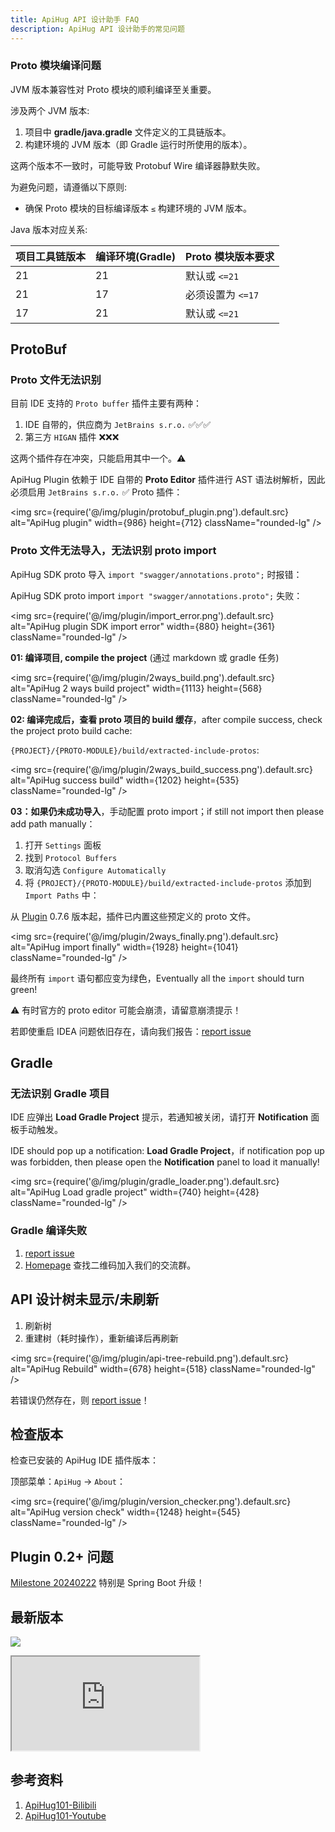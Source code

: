 ```yaml
---
title: ApiHug API 设计助手 FAQ
description: ApiHug API 设计助手的常见问题
---
```


### Proto 模块编译问题

JVM 版本兼容性对 Proto 模块的顺利编译至关重要。

涉及两个 JVM 版本:

1. 项目中 **gradle/java.gradle** 文件定义的工具链版本。
2. 构建环境的 JVM 版本（即 Gradle 运行时所使用的版本）。

这两个版本不一致时，可能导致 Protobuf Wire 编译器静默失败。

为避免问题，请遵循以下原则:

- 确保 Proto 模块的目标编译版本 `≤` 构建环境的 JVM 版本。

Java 版本对应关系:

| 项目工具链版本 | 编译环境(Gradle) | Proto 模块版本要求 |
|---------|--------------|--------------|
| 21      | 21           | 默认或 `<=21`   |
| 21      | 17           | 必须设置为 `<=17` |
| 17      | 21           | 默认或 `<=21`   |



## ProtoBuf

### Proto 文件无法识别

目前 IDE 支持的 `Proto buffer` 插件主要有两种：

1. IDE 自带的，供应商为 `JetBrains s.r.o.` ✅✅✅
2. 第三方 `HIGAN` 插件 ❌❌❌

这两个插件存在冲突，只能启用其中一个。⚠️

ApiHug Plugin 依赖于 IDE 自带的 **Proto Editor** 插件进行 AST 语法树解析，因此必须启用 `JetBrains s.r.o.` ✅ Proto 插件：

<img src={require('@/img/plugin/protobuf_plugin.png').default.src} alt="ApiHug plugin" width={986} height={712} className="rounded-lg" />

### Proto 文件无法导入，无法识别 proto import

ApiHug SDK proto 导入 `import "swagger/annotations.proto";` 时报错：

ApiHug SDK proto import `import "swagger/annotations.proto";` 失败：

<img src={require('@/img/plugin/import_error.png').default.src} alt="ApiHug plugin SDK import error" width={880} height={361} className="rounded-lg" />

**01: 编译项目, compile the project** (通过 markdown 或 gradle 任务)

<img src={require('@/img/plugin/2ways_build.png').default.src} alt="ApiHug 2 ways build project" width={1113} height={568} className="rounded-lg" />

**02: 编译完成后，查看 proto 项目的 build 缓存**，after compile success, check the project proto build cache:

`{PROJECT}/{PROTO-MODULE}/build/extracted-include-protos`:

<img src={require('@/img/plugin/2ways_build_success.png').default.src} alt="ApiHug success build" width={1202} height={535} className="rounded-lg" />

**03：如果仍未成功导入**，手动配置 proto import；if still not import then please add path manually：

1. 打开 `Settings` 面板
2. 找到 `Protocol Buffers`
3. 取消勾选 `Configure Automatically`
4. 将 `{PROJECT}/{PROTO-MODULE}/build/extracted-include-protos` 添加到 `Import Paths` 中：

从 [Plugin](/zhCN-docs/changelog/plugin) 0.7.6 版本起，插件已内置这些预定义的 proto 文件。

<img src={require('@/img/plugin/2ways_finally.png').default.src} alt="ApiHug import finally" width={1928} height={1041} className="rounded-lg" />

最终所有 `import` 语句都应变为绿色，Eventually all the `import` should turn green!

⚠️ 有时官方的 proto editor 可能会崩溃，请留意崩溃提示！

若即使重启 IDEA 问题依旧存在，请向我们报告：[report issue](https://github.com/apihug/apihug-ide-plugin/issues/new/choose)

## Gradle

### 无法识别 Gradle 项目

IDE 应弹出 **Load Gradle Project** 提示，若通知被关闭，请打开 **Notification** 面板手动触发。

IDE should pop up a notification: **Load Gradle Project**，if notification pop up was forbidden, then please open the **Notification** panel to load it manually!

<img src={require('@/img/plugin/gradle_loader.png').default.src} alt="ApiHug Load gradle project" width={740} height={428} className="rounded-lg" />

### Gradle 编译失败

1. [report issue](https://github.com/apihug/apihug-ide-plugin/issues/new/choose)
2. [Homepage](https://github.com/apihug/apihug.com) 查找二维码加入我们的交流群。

## API 设计树未显示/未刷新

1. 刷新树
2. 重建树（耗时操作），重新编译后再刷新

<img src={require('@/img/plugin/api-tree-rebuild.png').default.src} alt="ApiHug Rebuild" width={678} height={518} className="rounded-lg" />

若错误仍然存在，则 [report issue](https://github.com/apihug/apihug-ide-plugin/issues/new/choose)！

## 检查版本

检查已安装的 ApiHug IDE 插件版本：

顶部菜单：`ApiHug` -> `About`：

<img src={require('@/img/plugin/version_checker.png').default.src} alt="ApiHug version check" width={1248} height={545} className="rounded-lg" />

## Plugin 0.2+ 问题

[Milestone 20240222](/zhCN-docs/milestone/milestone-20240222) 特别是 Spring Boot 升级！

## 最新版本

<a target="_blank" href="https://search.maven.org/artifact/com.apihug/it-bom"><img
  src="https://img.shields.io/maven-central/v/com.apihug/it-bom.svg?label=Maven%20Central"/></a>


<div>
  <iframe
    src="https://plugins.jetbrains.com/embeddable/card/23534"
    border="0"
    height={'319px'}
    width={'384px'}
    allow="accelerometer; autoplay; clipboard-write; encrypted-media; gyroscope; picture-in-picture"
    allowFullScreen
  ></iframe>
</div>

## 参考资料

1. [ApiHug101-Bilibili](https://space.bilibili.com/666522636)
2. [ApiHug101-Youtube](https://youtube.com/@ApiHug?si=C1yw0poHA01zbmyj)
